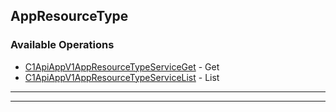 
## AppResourceType

### Available Operations

* [C1ApiAppV1AppResourceTypeServiceGet](/resources/app_resource_type/c1_api_app_v1_app_resource_type_service_get) - Get
* [C1ApiAppV1AppResourceTypeServiceList](/resources/app_resource_type/c1_api_app_v1_app_resource_type_service_list) - List

---
<C1ApiAppV1AppResourceTypeServiceGet />

---
<C1ApiAppV1AppResourceTypeServiceList />

